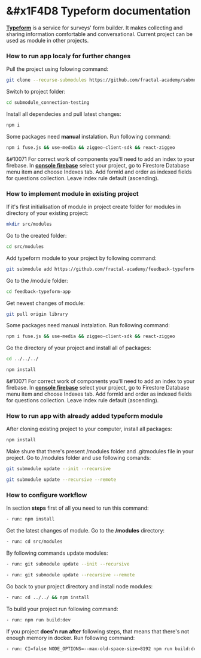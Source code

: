 
<Meta title="Example/Documentation" />

# &#x1F4D8 Typeform documentation

[**Typeform**](https://github.com/fractal-academy/feedback-typeform-app) is a service for surveys' form builder. It makes collecting and sharing information comfortable and conversational.
Current project can be used as module in other projects.

### How to run app localy for further changes

Pull the project using folowing command:

```sh
git clone --recurse-submodules https://github.com/fractal-academy/submodule_connection-testing
```

Switch to project folder:

```sh
cd submodule_connection-testing
```

Install all dependecies and pull latest changes:

```sh
npm i
```

Some packages need **manual** instalation. Run following command:

```sh
npm i fuse.js && use-media && ziggeo-client-sdk && react-ziggeo
```

&#10071 For correct work of components you'll need to add an index to your firebase. In [**console firebase**](https://console.firebase.google.com) select your project, go to Firestore Database menu item and choose Indexes tab.
Add formId and order as indexed fields for questions collection. Leave index rule default (ascending).

### How to implement module in existing project

If it's first initialisation of module in project create folder for modules in directory of your existing project:

```sh
mkdir src/modules
```

Go to the created folder:

```sh
cd src/modules
```

Add typeform module to your project by following command:

```sh
git submodule add https://github.com/fractal-academy/feedback-typeform-app.git
```

Go to the /module folder:

```sh
cd feedback-typeform-app
```

Get newest changes of module:

```sh
git pull origin library
```

Some packages need manual instalation. Run following command:

```sh
npm i fuse.js && use-media && ziggeo-client-sdk && react-ziggeo
```

Go the directory of your project and install all of packages:

```sh
cd ../../../

npm install
```

&#10071 For correct work of components you'll need to add an index to your firebase. In [**console firebase**](https://console.firebase.google.com) select your project, go to Firestore Database menu item and choose Indexes tab.
Add formId and order as indexed fields for questions collection. Leave index rule default (ascending).

### How to run app with already added typeform module

After cloning existing project to your computer, install all packages:

```sh
npm install
```

Make shure that there's present /modules folder and .gitmodules file in your project.
Go to /modules folder and use following comands:

```sh
git submodule update --init --recursive
```

```sh
git submodule update --recursive --remote
```

### How to configure workflow

In section **steps** first of all you need to run this command:

```sh
- run: npm install
```

Get the latest changes of module. Go to the **/modules** directory:

```sh
- run: cd src/modules
```

By following commands update modules:

```sh
- run: git submodule update --init --recursive
```

```sh
- run: git submodule update --recursive --remote
```

Go back to your project directory and install node modules:

```sh
- run: cd ../../ && npm install
```

To build your project run following command:

```sh
- run: npm run build:dev
```

If you project **does'n run after** following steps, that means that there's not enough memory in docker. Run following command:

```sh
- run: CI=false NODE_OPTIONS=--max-old-space-size=8192 npm run build:dev
```
